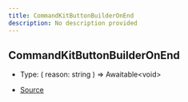 ```yaml
---
title: CommandKitButtonBuilderOnEnd
description: No description provided
---
```


## CommandKitButtonBuilderOnEnd

- Type: (
  reason: string
  ) => Awaitable\<void>

- [Source](https://github.com/underctrl-io/commandkit/blob/f8cc07d11d2ae5ed7f529adff1649936223e27b2/packages/commandkit/src/components/button/ButtonKit.ts#L44)
